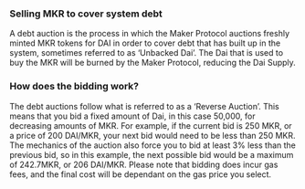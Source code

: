 ### Selling MKR to cover system debt

A debt auction is the process in which the Maker Protocol auctions freshly minted MKR tokens for DAI in order to cover debt that has built up in the system, sometimes referred to as ‘Unbacked Dai’. The Dai that is used to buy the MKR will be burned by the Maker Protocol, reducing the Dai Supply. 

### How does the bidding work?

The debt auctions follow what is referred to as a ‘Reverse Auction’. This means that you bid a fixed amount of Dai, in this case 50,000, for decreasing amounts of MKR. For example, if the current bid is 250 MKR, or a price of 200 DAI/MKR, your next bid would need to be less than 250 MKR. The mechanics of the auction also force you to bid at least 3% less than the previous bid, so in this example, the next possible bid would be a maximum of 242.7MKR, or 206 DAI/MKR. Please note that bidding does incur gas fees, and the final cost will be dependant on the gas price you select.
